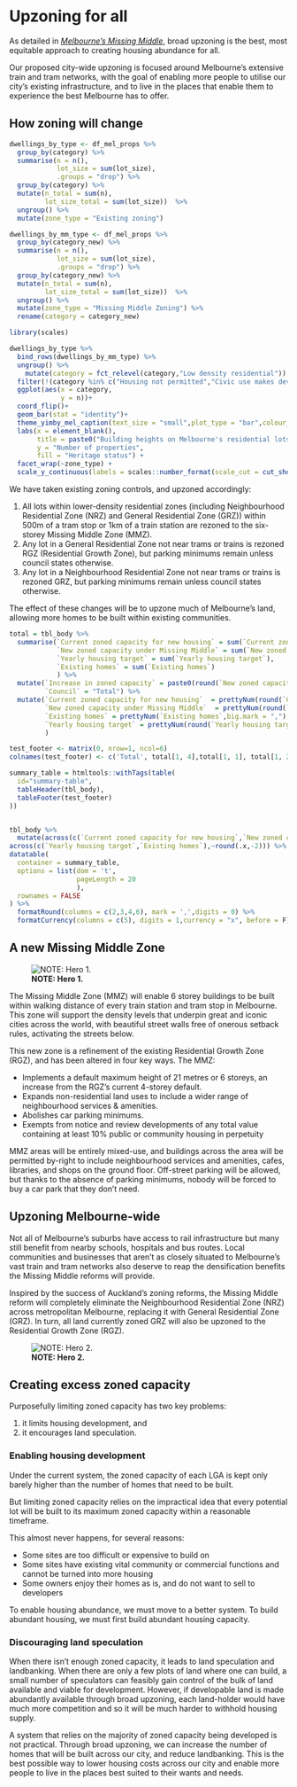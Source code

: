 # Upzoning for all 

As detailed in _[Melbourne's Missing Middle](https://yimbymelbourne.org.au/missing-middle)_, broad upzoning is the best, most equitable approach to creating housing abundance for all. 

Our proposed city-wide upzoning is focused around Melbourne's extensive train and tram networks, with the goal of enabling more people to utilise our city's existing infrastructure, and to live in the places that enable them to experience the best Melbourne has to offer. 


## How zoning will change

```r

dwellings_by_type <- df_mel_props %>%
  group_by(category) %>% 
  summarise(n = n(),
            lot_size = sum(lot_size),
            .groups = "drop") %>% 
  group_by(category) %>% 
  mutate(n_total = sum(n),
         lot_size_total = sum(lot_size))  %>% 
  ungroup() %>%
  mutate(zone_type = "Existing zoning")

dwellings_by_mm_type <- df_mel_props %>%
  group_by(category_new) %>% 
  summarise(n = n(),
            lot_size = sum(lot_size),
            .groups = "drop") %>% 
  group_by(category_new) %>% 
  mutate(n_total = sum(n),
         lot_size_total = sum(lot_size))  %>% 
  ungroup() %>%
  mutate(zone_type = "Missing Middle Zoning") %>%
  rename(category = category_new)

library(scales)

dwellings_by_type %>% 
  bind_rows(dwellings_by_mm_type) %>% 
  ungroup() %>%
    mutate(category = fct_relevel(category,"Low density residential")) %>% 
  filter(!(category %in% c("Housing not permitted","Civic use makes development less likely","Already developed"))) %>% 
  ggplot(aes(x = category, 
             y = n))+
  coord_flip()+ 
  geom_bar(stat = "identity")+
  theme_yimby_mel_caption(text_size = "small",plot_type = "bar",colour_scale = "light_dark") +
  labs(x = element_blank(),
       title = paste0("Building heights on Melbourne's residential lots"),
       y = "Number of properties",
       fill = "Heritage status") +
  facet_wrap(~zone_type) +
  scale_y_continuous(labels = scales::number_format(scale_cut = cut_short_scale()))

```


We have taken existing zoning controls, and upzoned accordingly:

1. All lots within lower-density residential zones (including Neighbourhood Residential Zone (NRZ) and General Residential Zone (GRZ)) within 500m of a tram stop or 1km of a train station are rezoned to the six-storey Missing Middle Zone (MMZ).
2. Any lot in a General Residential Zone not near trams or trains is rezoned RGZ (Residential Growth Zone), but parking minimums remain unless council states otherwise. 
3. Any lot in a Neighbourhood Residential Zone not near trams or trains is rezoned GRZ, but parking minimums remain unless council states otherwise. 

The effect of these changes will be to upzone much of Melbourne's land, allowing more homes to be built within existing communities. 


```r
total = tbl_body %>% 
  summarise(`Current zoned capacity for new housing` = sum(`Current zoned capacity for new housing`),
            `New zoned capacity under Missing Middle` = sum(`New zoned capacity under Missing Middle`),
            `Yearly housing target` = sum(`Yearly housing target`),
            `Existing homes` = sum(`Existing homes`)
            ) %>% 
  mutate(`Increase in zoned capacity` = paste0(round(`New zoned capacity under Missing Middle`/`Current zoned capacity for new housing`,1),"x"),
         `Council` = "Total") %>% 
  mutate(`Current zoned capacity for new housing`  = prettyNum(round(`Current zoned capacity for new housing`,-3),big.mark = ","),
         `New zoned capacity under Missing Middle`  = prettyNum(round(`New zoned capacity under Missing Middle`,-3),big.mark = ","),
         `Existing homes` = prettyNum(`Existing homes`,big.mark = ","),
         `Yearly housing target` = prettyNum(round(`Yearly housing target`,-2),big.mark = ","),
         )

test_footer <- matrix(0, nrow=1, ncol=6)
colnames(test_footer) <- c('Total', total[1, 4],total[1, 1], total[1, 2], total[1, 5],total[1, 3])

summary_table = htmltools::withTags(table(
  id="summary-table",
  tableHeader(tbl_body),
  tableFooter(test_footer)
))


tbl_body %>% 
  mutate(across(c(`Current zoned capacity for new housing`,`New zoned capacity under Missing Middle`),~round(.x,-3)),
across(c(`Yearly housing target`,`Existing homes`),~round(.x,-2))) %>%
datatable(
  container = summary_table,
  options = list(dom = 't',
                 pageLength = 20
                 ),
  rownames = FALSE
) %>% 
  formatRound(columns = c(2,3,4,6), mark = ',',digits = 0) %>% 
  formatCurrency(columns = c(5), digits = 1,currency = "x", before = F)

```

## A new Missing Middle Zone

![**NOTE: Hero 1.**](../atlas/mm housing.jpeg)

The Missing Middle Zone (MMZ) will enable 6 storey buildings to be built within walking distance of every train station and tram stop in Melbourne. This zone will support the density levels that underpin great and iconic cities across the world, with beautiful street walls free of onerous setback rules, activating the streets below. 

This new zone is a refinement of the existing Residential Growth Zone (RGZ), and has been altered in four key ways. The MMZ:

* Implements a default maximum height of 21 metres or 6 storeys, an increase from the RGZ’s current 4-storey default.
* Expands non-residential land uses to include a wider range of neighbourhood  services & amenities.
* Abolishes car parking minimums.
* Exempts from notice and review developments of any total value containing at least 10% public or community housing in perpetuity

MMZ areas will be entirely mixed-use, and buildings across the area will be permitted by-right to include neighbourhood services and amenities, cafes, libraries, and shops on the ground floor. Off-street parking will be allowed, but thanks to the absence of parking minimums, nobody will be forced to buy a car park that they don't need. 


## Upzoning Melbourne-wide

Not all of Melbourne's suburbs have access to rail infrastructure but many still benefit from nearby schools, hospitals and bus routes. Local communities and businesses that aren’t as closely situated to Melbourne’s vast train and tram networks also deserve to reap the densification benefits the Missing Middle reforms will provide. 

Inspired by the success of Auckland’s zoning reforms, the Missing Middle reform will completely eliminate the Neighbourhood Residential Zone (NRZ) across metropolitan Melbourne, replacing it with General Residential Zone (GRZ). In turn, all land currently zoned GRZ will also be upzoned to the Residential Growth Zone (RGZ).

![**NOTE: Hero 2.**](../atlas/mm housing.jpeg)


## Creating excess zoned capacity

Purposefully limiting zoned capacity has two key problems: 

1. it limits housing development, and
2. it encourages land speculation.

### Enabling housing development

Under the current system, the zoned capacity of each LGA is kept only barely higher than the number of homes that need to be built.

But limiting zoned capacity relies on the impractical idea that every potential lot will be built to its maximum zoned capacity within a reasonable timeframe. 

This almost never happens, for several reasons:

* Some sites are too difficult or expensive to build on 
* Some sites have existing vital community or commercial functions and cannot be turned into more housing
* Some owners enjoy their homes as is, and do not want to sell to developers

To enable housing abundance, we must move to a better system. To build abundant housing, we must first build abundant housing capacity.  

### Discouraging land speculation

When there isn't enough zoned capacity, it leads to land speculation and landbanking. When there are only a few plots of land where one can build, a small number of speculators can feasibly gain control of the bulk of land available and viable for development. However, if developable land is made abundantly available through broad upzoning, each land-holder would have much more competition and so it will be much harder to withhold housing supply. 

A system that relies on the majority of zoned capacity being developed is not practical. Through broad upzoning, we can increase the number of homes that will be built across our city, and reduce landbanking. This is the best possible way to lower housing costs across our city and enable more people to live in the places best suited to their wants and needs.
